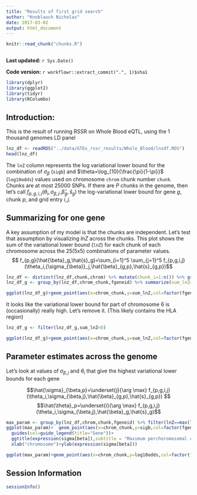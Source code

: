 ```yaml
---
title: "Results of first grid search"
author: "Knoblauch Nicholas"
date: 2017-03-02
output: html_document
---
```


```r
knitr::read_chunk("chunks.R")
```

```r
```

**Last updated:** `r Sys.Date()`

**Code version:** `r workflowr::extract_commit(".", 1)$sha1`

```r
library(dplyr)
library(ggplot2)
library(tidyr)
library(RColumbo)
```


## Introduction:

This is the result of running RSSR  on Whole Blood eQTL, using the 1 thousand genomes LD panel

```r
lnz_df <- readRDS("../data/GTEx_rssr_results/Whole_Blood/lnzdf.RDS")
head(lnz_df) 
```

The `lnZ` column represents the log variational lower bound for the combination of $\sigma_\beta$ (`sigb`) and  $\theta=\log_{10}{\frac{\pi}{1-\pi}}$ (`log10odds`) values used on chromosome `chrom` chunk number  `chunk`. Chunks are at most 25000 SNPs. If there are $P$ chunks in the genome, then let's call $f_{p,g,i,j}(\theta_i,\sigma_{\beta,j},\hat{\beta}_g,\hat{s}_g)$ the log-variational lower bound for gene $g$, chunk $p$, and grid entry $i,j$. 

## Summarizing for one gene

A key assumption of my model is that the chunks are independent. Let's test that assumption by visualizing $lnZ$ across the chunks.  This plot shows the sum of the variational lower bound (`lnZ`) for each chunk of each chromosome across the 25(5x5) combinations of parameter values. 
$$ f_{p,g}(\hat{\beta}_g,\hat{s}_g)=\sum_{i=1}^5 \sum_{j=1}^5 f_{p,g,i,j}(\theta_i,{\sigma_{\beta}}_j,\hat{\beta}_{g,p},\hat{s}_{g,p})$$


```r
lnz_df <- distinct(lnz_df,chunk,chrom) %>% mutate(chunk_i=1:n()) %>% group_by(chrom) %>% mutate(chunk_p=(chunk-1)/sum(chunk)) %>% ungroup() %>% inner_join(lnz_df) %>% mutate(chrom_chunk=chrom+chunk_p)
lnz_df_g <- group_by(lnz_df,chrom_chunk,fgeneid) %>% summarize(sum_lnZ=sum(lnZ)) %>% ungroup()

ggplot(lnz_df_g)+geom_point(aes(x=chrom_chunk,y=sum_lnZ,col=factor(fgeneid)))+guides(col=guide_legend(title="Gene"))+ggtitle("Sum of variational lower across the genome",subtitle = "Summation over 5x5 grid of parameter values for each 25k chunk")
```

It looks like the variational lower bound for part of chromosome 6 is (occasionally) really high. Let's remove it. (This likely contains the HLA region)


```r
lnz_df_g <- filter(lnz_df_g,sum_lnZ<0)

ggplot(lnz_df_g)+geom_point(aes(x=chrom_chunk,y=sum_lnZ,col=factor(fgeneid)))+guides(col=guide_legend(title="Gene"))
```


## Parameter estimates across the genome

Let's look at values of  $\sigma_{\beta,j}$ and $\theta_i$ that give the highest variational lower bounds for each gene

$$\hat{\sigma}_{\beta,p}=\underset{j}{\arg \max} f_{p,g,i,j}(\theta_i,\sigma_{\beta,j},\hat{\beta}_{g,p},\hat{s}_{g,p})  $$
$$\hat{\theta}_p=\underset{i}{\arg \max} f_{p,g,i,j}(\theta_i,\sigma_{\beta,j},\hat{\beta}_g,\hat{s}_g)$$

```r

max_param <- group_by(lnz_df,chrom,chunk,fgeneid) %>% filter(lnZ==max(lnZ))
ggplot(max_param)+  geom_point(aes(x=chrom_chunk,y=sigb,col=factor(fgeneid)))+
  guides(col=guide_legend(title="Gene"))+
  ggtitle(expression(sigma[beta]),subtitle = "Maximum perchoromosomal chunk")+
  xlab("chromosome")+ylab(expression(sigma[beta]))

```


```r
ggplot(max_param)+geom_point(aes(x=chrom_chunk,y=log10odds,col=factor(fgeneid)))+guides(col=guide_legend(title="Gene"))+ggtitle(expression(theta),subtitle = "Maximum per chromosomal chunk")+xlab("chromosome")+ylab(expression(theta))
```


<!-- ## Gene information -->


<!-- ```{r,echo=F} -->
<!-- # fgeneids <- unique(lnz_df$fgeneid) -->
<!-- # eqtlf <- "/media/nwknoblauch/Data/GTEx/GTEx_eQTL/Whole_Blood/SNP.chr1_1_Whole_Blood.h5" -->
<!-- #  -->
<!-- # eqtlleg <- read_df_h5(eqtlf,as.character(fgeneids[1])) -->
<!-- #  -->
<!-- # as_snpleg <- read_df_h5("/media/nwknoblauch/Data/GTEx/GTEx_SNP_h5/Adipose_Subcutaneous.h5","SNPinfo") -->
<!-- # wb_snpleg <- read_df_h5("/media/nwknoblauch/Data/GTEx/GTEx_SNP_h5/Whole_Blood.h5","SNPinfo") -->

<!-- ``` -->





## Session Information

```r
sessionInfo()
```

